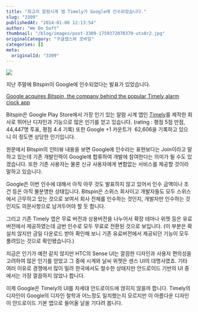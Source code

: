 ```yaml
---
title: "최고의 알람시계 앱 Timely가 Google에 인수되었습니다."
slug: "3309"
publishedAt: "2014-01-06 12:13:54"
author: "We Do Soft"
thumbnail: "/blog/images/post-3309-1759372070370-utx8r2.jpg"
originalCategory: "구글앱스와 모바일"
categories: []
meta:
  originalId: "3309"
---
```


![](/blog/images/post-3309-1759372070370-utx8r2.jpg)

지난 주말에 Bitspin이 Google에 인수되었다는 발표가 있었습니다.

[Google acquires Bitspin, the company behind the popular Timely alarm clock app](http://9to5google.com/2014/01/04/google-acquires-bitspin-the-company-behind-the-popular-timely-alarm-clock-app/)

Bitspin은 Google Play Store에서 가장 인기 있는 알람 시계 앱인 [Timely](https://play.google.com/store/apps/details?id=ch.bitspin.timely&hl=en&referrer=utm_source%3DPlayboard%26utm_medium%3DWidgetWeb%26utm_campaign%3DPlayboard)를 제작한 회사로 뛰어난 디자인과 기능으로 많은 인기를 얻고 있습니다. (rating : 평점 5점 만점, 44,447명 투표, 평점 4.4 기록) 또한 Google +1 카운트가  62,606을 기록하고 있으니 이 정도면 상당한 인기입니다.

원문에서 Bitspin의 인터뷰 내용을 보면 Google에 인수라는 표현보다는 Join이라고 말하고 있는데 기존 개발인력이 Google에 합류하여 개발에 참여한다는 의미가 될 수도 있겠습니다. 또한 기존 사용자는 물론 신규 사용자에게 변함없는 서비스를 제공할 것이라 말하고 있습니다.

Google은 이번 인수에 대해서 아직 아무 것도 발표하지 않고 있어서 인수 금액이나 조건 등은 아직 불분명한 상태입니다. Bitspin은 스위스 회사이고 개발자들도 모두 스위스에서 근무하고 있는 것으로 보여서 회사 전체를 인수하는 것인지, 개발자만 인수하는 것인지도 의문사항으로 남겨두어야 할 듯 합니다.

그리고 기존 Timely 앱은 무료 버전과 상용버전을 나누어서 확장 테마나 위젯 등은 유료 버전에서 제공하였는데 금번 인수로 모두 무료로 전환된 것으로 보입니다. (이 부분은 확실치 않지만 금일 다운로드 받아 확인해 보니 기존 유료버전에서 제공되던 기능이 모두 풀려있는 것으로 확인됐습니다.)

지금은 인기가 예전 같지 않지만 HTC의 Sense UI는 깔끔한 디자인과 사용자 편의성을 고려하여 많은 인기를 얻었고 그 중에 시계와 날씨 위젯은 센스 UI의 대명사였죠. 기타 여러 이유로 경쟁에서 많이 밀려 한국에서도 철수한 상태지만 안드로이드 기반의 UI 중에서는 가장 깔끔하지 않았나 합니다.

이제 Google은 Timely의 UI를 차세대 안드로이드에 얹히지 않을까 합니다. Timely의 디자인이 Google의 디자인 철학과 어느정도 일치했는지 모르지만 이 아름다운 디자인이 안드로이드 기본 앱으로 들어올 날을 기다려 봅니다.
